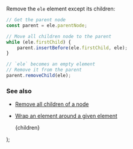 
Remove the `ele` element except its children:

```js
// Get the parent node
const parent = ele.parentNode;

// Move all children node to the parent
while (ele.firstChild) {
    parent.insertBefore(ele.firstChild, ele);
}

// `ele` becomes an empty element
// Remove it from the parent
parent.removeChild(ele);
```

### See also

-   [Remove all children of a node](/remove-all-children-of-a-node)
-   [Wrap an element around a given element](/wrap-an-element-around-a-given-element)

    <PostLayout keywords="" title="Unwrap an element">
        {children}
    </PostLayout>
);